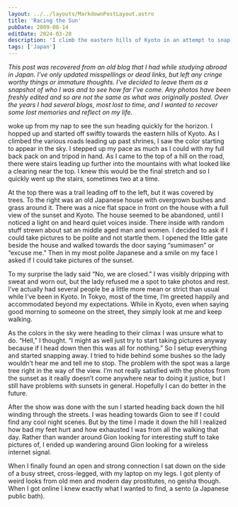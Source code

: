 ```yaml
---
layout: ../../layouts/MarkdownPostLayout.astro
title: 'Racing the Sun'
pubDate: 2009-08-14
editDate: 2024-03-28
description: 'I climb the eastern hills of Kyoto in an attempt to snap some good sunset photos.'
tags: ['Japan']
---
```



_This post was recovered from an old blog that I had while studying abroad in Japan. I've only updated misspellings or dead links, but left any cringe worthy things or immature thoughts. I've decided to leave them as a snapshot of who I was and to see how far I've come. Any photos have been freshly edited and so are not the same as what was originally posted. Over the years I had several blogs, most lost to time, and I wanted to recover some lost memories and reflect on my life._

<DropCap letter='I' /> woke up from my nap to see the sun heading quickly for the horizon. I hopped up
and started off swiftly towards the eastern hills of Kyoto. As I climbed the various roads leading up
past shrines, I saw the color starting to appear in the sky. I stepped up my pace as much as I could
with my full back pack on and tripod in hand. As I came to the top of a hill on the road, there were
stairs leading up further into the mountains with what looked like a clearing near the top. I knew this
would be the final stretch and so I quickly went up the stairs, sometimes two at a time.

At the top there was a trail leading off to the left, but it was covered by trees. To the right was an old Japanese house with overgrown bushes and grass around it. There was a nice flat space in front on the house with a full view of the sunset and Kyoto. The house seemed to be abandoned, until I noticed a light on and heard quiet voices inside. There inside with random stuff strewn about sat an middle aged man and women. I decided to ask if I could take pictures to be polite and not startle them. I opened the little gate beside the house and walked towards the door saying “sumimasen” or “excuse me.” Then in my most polite Japanese and a smile on my face I asked if I could take pictures of the sunset.

To my surprise the lady said “No, we are closed.” I was visibly dripping with sweat and worn out, but the lady refused me a spot to take photos and rest. I’ve actually had several people be a little more mean or strict than usual while I’ve been in Kyoto. In Tokyo, most of the time, I’m greeted happily and accommodated beyond my expectations. While in Kyoto, even when saying good morning to someone on the street, they simply look at me and keep walking.

As the colors in the sky were heading to their climax I was unsure what to do. “Hell,” I thought. “I might as well just try to start taking pictures anyway because if I head down then this was all for nothing.” So I setup everything and started snapping away. I tried to hide behind some bushes so the lady wouldn’t hear me and tell me to stop. The problem with the spot was a large tree right in the way of the view. I’m not really satisfied with the photos from the sunset as it really doesn’t come anywhere near to doing it justice, but I still have problems with sunsets in general. Hopefully I can do better in the future.

After the show was done with the sun I started heading back down the hill winding through the streets. I was heading towards Gion to see if I could find any cool night scenes. But by the time I made it down the hill I realized how bad my feet hurt and how exhausted I was from all the walking that day. Rather than wander around Gion looking for interesting stuff to take pictures of, I ended up wandering around Gion looking for a wireless internet signal.

When I finally found an open and strong connection I sat down on the side of a busy street, cross-legged, with my laptop on my legs. I got plenty of weird looks from old men and modern day prostitutes, no geisha though. When I got online I knew exactly what I wanted to find, a sento (a Japanese public bath).
